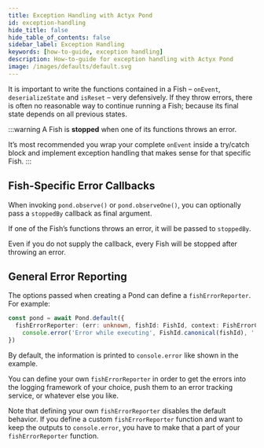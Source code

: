 ```yaml
---
title: Exception Handling with Actyx Pond
id: exception-handling
hide_title: false
hide_table_of_contents: false
sidebar_label: Exception Handling
keywords: [how-to-guide, exception handling]
description: How-to-guide for exception handling with Actyx Pond
image: /images/defaults/default.svg
---
```


It is important to write the functions contained in a Fish – `onEvent`, `deserializeState` and `isReset` – very defensively.
If they throw errors, there is often no reasonable way to continue running a Fish; because its final state depends on all previous states.

:::warning
A Fish is **stopped** when one of its functions throws an error.

It’s most recommended you wrap your complete `onEvent` inside a try/catch block and implement exception handling that makes sense for that specific Fish.
:::

## Fish-Specific Error Callbacks

When invoking `pond.observe()` or `pond.observeOne()`, you can optionally pass a `stoppedBy` callback as final argument.

If one of the Fish’s functions throws an error, it will be passed to `stoppedBy`.

Even if you do not supply the callback, every Fish will be stopped after throwing an error.

## General Error Reporting

The options passed when creating a Pond can define a `fishErrorReporter`. For example:

```ts
const pond = await Pond.default({
  fishErrorReporter: (err: unknown, fishId: FishId, context: FishErrorContext) =>
    console.error('Error while executing', FishId.canonical(fishId), ':', err, context),
})
```

By default, the information is printed to `console.error` like shown in the example.

You can define your own `fishErrorReporter` in order to get the errors into the logging framework of your choice,
push them to an error tracking service, or whatever else you like.

Note that defining your own `fishErrorReporter` disables the default behavior.
If you define a custom `fishErrorReporter` function and want to keep the outputs to `console.error`,
you have to make that a part of your `fishErrorReporter` function.
